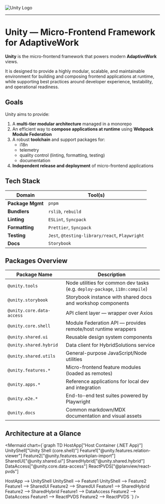 
<Meta title="Docs/Unity" />

<div style={{ background: '#000a22', textAlign: 'center', borderRadius: 10 }}>
	<img src="img/Unity-color.png" alt="Unity Logo" style={{ height: '400px' }} />
</div>

---

# Unity — Micro-Frontend Framework for AdaptiveWork

**Unity** is the micro-frontend framework that powers modern **AdaptiveWork** views.

It is designed to provide a highly modular, scalable, and maintainable environment for building and composing frontend applications at runtime, while supporting best practices around developer experience, testability, and operational readiness.

## Goals

Unity aims to provide:

1. A **multi-tier modular architecture** managed in a monorepo  
2. An efficient way to **compose applications at runtime** using **Webpack Module Federation**
3. A robust **toolchain** and support packages for:
   - i18n
   - telemetry
   - quality control (linting, formatting, testing)
   - documentation
4. **Independent release and deployment** of micro-frontend applications

## Tech Stack

| Domain         | Tool(s)                                        |
|----------------|------------------------------------------------|
| **Package Mgmt** | `pnpm`                                      |
| **Bundlers**     | `rslib`, `rebuild`                          |
| **Linting**      | `ESLint`, `Syncpack`                        |
| **Formatting**   | `Prettier`, `Syncpack`                      |
| **Testing**      | `Jest`, `@testing-library/react`, `Playwright` |
| **Docs**         | `Storybook`                                 |

## Packages Overview

| Package Name                  | Description                                                |
|------------------------------|------------------------------------------------------------|
| `@unity.tools`               | Node utilities for common dev tasks (e.g. `deploy-package`, `i18n:compile`) |
| `@unity.storybook`           | Storybook instance with shared docs and workshop components |
| `@unity.core.data-access`    | API client layer — wrapper over Axios                     |
| `@unity.core.shell`          | Module Federation API — provides remote/host runtime wrappers |
| `@unity.shared.ui`           | Reusable design system components                         |
| `@unity.shared.hybrid`       | Data client for HybridSolutions service                   |
| `@unity.shared.utils`        | General-purpose JavaScript/Node utilities                 |
| `@unity.features.*`          | Micro-frontend feature modules (loaded as remotes)        |
| `@unity.apps.*`              | Reference applications for local dev and integration      |
| `@unity.e2e.*`               | End-to-end test suites powered by Playwright              |
| `@unity.docs`                | Common markdown/MDX documentation and visual assets       |

## Architecture at a Glance

<Mermaid chart={`graph TD
  HostApp["Host Container (.NET App)"]
  UnityShell["Unity Shell (core.shell)"]
  Feature1["@unity.features.relation-viewer"]
  Feature2["@unity.features.workplan-import"]
  SharedUI["@unity.shared.ui"]
  SharedHybrid["@unity.shared.hybrid"]
  DataAccess["@unity.core.data-access"]
  ReactPVDS["@planview/react-pvds"]

  HostApp --> UnityShell
  UnityShell --> Feature1
  UnityShell --> Feature2
  Feature1 --> SharedUI
  Feature2 --> SharedUI
  Feature1 --> SharedHybrid
  Feature2 --> SharedHybrid
  Feature1 --> DataAccess
  Feature2 --> DataAccess
  Feature1 --> ReactPVDS
  Feature2 --> ReactPVDS
`} />
